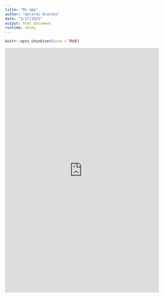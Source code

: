 ```yaml
---
title: "Mi app"
author: "Gerardo Orantes"
date: "2/17/2021"
output: html_document
runtime: shiny
---
```


```r
knitr::opts_chunk$set(echo = TRUE)
```

<iframe height="800" width="100%" frameborder="no" src="https://datos.morant.com.mx/telectoral_Cliente/"> </iframe>
